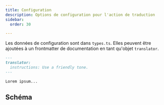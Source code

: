 ```yaml
---
title: Configuration
description: Options de configuration pour l'action de traduction
sidebar:
  order: 30

---
```



Les données de configuration sont dans `types.ts`.
Elles peuvent être ajoutées à un frontmatter de documentation en tant qu'objet `translator`.

```markdown
---
translator:
  instructions: Use a friendly tone.
---

Lorem ipsum...
```

## Schéma

<Code lang="ts" code={types} title="Type de Configuration" />
